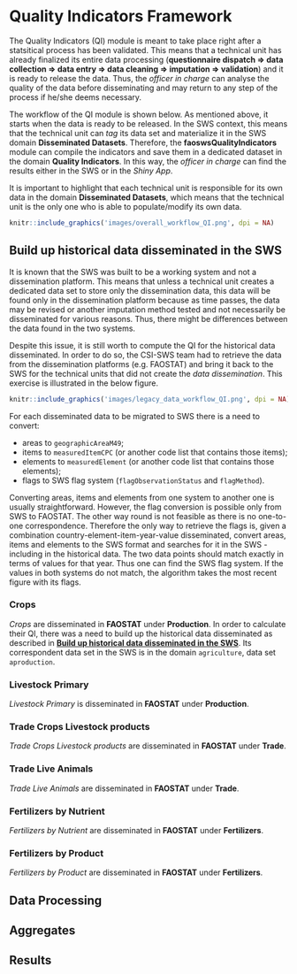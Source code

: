 # **Quality Indicators Framework** {#QualityIndicatorsFramework}

The Quality Indicators (QI) module is meant to take place right after a statsitical process has been validated. This means that a technical unit has already finalized its entire data processing (**questionnaire dispatch $\Rightarrow$ data collection $\Rightarrow$ data entry $\Rightarrow$ data cleaning $\Rightarrow$ imputation $\Rightarrow$ validation**) and it is ready to release the data. Thus, the _officer in charge_ can analyse the quality of the data before disseminating and may return to any step of the process if he/she deems necessary.

The workflow of the QI module is shown below. As mentioned above, it starts when the data is ready to be released. In the SWS context, this means that the technical unit can _tag_ its data set and materialize it in the SWS domain **Disseminated Datasets**. Therefore, the **faoswsQualityIndicators** module can compile the indicators and save them in a dedicated dataset in the domain **Quality Indicators**. In this way, the _officer in charge_ can find the results either in the SWS or in the _Shiny App_.

It is important to highlight that each technical unit is responsible for its own data in the domain **Disseminated Datasets**, which means that the technical unit is the only one who is able to populate/modify its own data.

```r
knitr::include_graphics('images/overall_workflow_QI.png', dpi = NA)
```



## **Build up historical data disseminated in the SWS**

It is known that the SWS was built to be a working system and not a dissemination platform. This means that unless a technical unit creates a dedicated data set to store only the dissemination data, this data will be found only in the dissemination platform because as time passes, the data may be revised or another imputation method tested and not necessarily be disseminated for various reasons. Thus, there might be differences between the data found in the two systems.

Despite this issue, it is still worth to compute the QI for the historical data disseminated. In order to do so, the CSI-SWS team had to retrieve the data from the dissemination platforms (e.g. FAOSTAT) and bring it back to the SWS for the technical units that did not create the _data dissemination_. This exercise is illustrated in the below figure.

```r
knitr::include_graphics('images/legacy_data_workflow_QI.png', dpi = NA)
```

For each disseminated data to be migrated to SWS there is a need to convert:

- areas to `geographicAreaM49`;
- items to `measuredItemCPC` (or another code list that contains those items);
- elements to `measuredElement` (or another code list that contains those elements);
- flags to SWS flag system (`flagObservationStatus` and `flagMethod`).

Converting areas, items and elements from one system to another one is usually straightforward. However, the flag conversion is possible only from SWS to FAOSTAT. The other way round is not feasible as there is no one-to-one correspondence. Therefore the only way to retrieve the flags is, given a combination country-element-item-year-value disseminated, convert areas, items and elements to the SWS format and searches for it in the SWS - including in the historical data. The two data points should match exactly in terms of values for that year. Thus one can find the SWS flag system. If the values in both systems do not match, the algorithm takes the most recent figure with its flags.

### **Crops**

*Crops* are disseminated in **FAOSTAT** under **Production**. In order to calculate their QI, there was a need to build up the historical data disseminated as described in [**Build up historical data disseminated in the SWS**]. Its correspondent data set in the SWS is in the domain `agriculture`, data set `aproduction`. 

### **Livestock Primary**

*Livestock Primary* is disseminated in **FAOSTAT** under **Production**.

### **Trade Crops Livestock products**

*Trade Crops Livestock products* are disseminated in **FAOSTAT** under **Trade**.


### **Trade Live Animals**

*Trade Live Animals* are disseminated in **FAOSTAT** under **Trade**.

### **Fertilizers by Nutrient**

*Fertilizers by Nutrient* are disseminated in **FAOSTAT** under **Fertilizers**.


### **Fertilizers by Product**

*Fertilizers by Product* are disseminated in **FAOSTAT** under **Fertilizers**.


## **Data Processing**

## **Aggregates**

## **Results**

